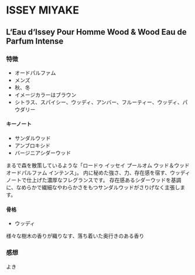 # ISSEY MIYAKE

## L‘Eau d‘Issey Pour Homme Wood & Wood Eau de Parfum Intense
### 特徴
- オードパルファム
- メンズ
- 秋、冬
- イメージカラーはブラウン
- シトラス、スパイシー、ウッディ、アンバー、フルーティー、ウッディ、パウダリー

#### キーノート
- サンダルウッド
- アンブロキシド
- バージニアシダーウッド

まるで森を散策しているような「ロードゥ イッセイ プールオム ウッド＆ウッド オードパルファム インテンス」。
内に秘めた強さ、力、存在感を宿す、ウッディノートで仕上げた濃厚なフレグランスです。
存在感あるシダーウッドを基調に、なめらかで繊細なやわらかさをもつサンダルウッドがさりげなく主張します。

#### 骨格
- ウッディ

様々な樹木の香りが織りなす、落ち着いた奥行きのある香り

### 感想
よき
